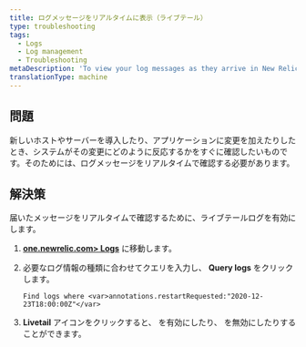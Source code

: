 ```yaml
---
title: ログメッセージをリアルタイムに表示（ライブテール）
type: troubleshooting
tags:
  - Logs
  - Log management
  - Troubleshooting
metaDescription: 'To view your log messages as they arrive in New Relic One in real time, click the enable live tail logging icon.'
translationType: machine
---
```


## 問題

新しいホストやサーバーを導入したり、アプリケーションに変更を加えたりしたとき、システムがその変更にどのように反応するかをすぐに確認したいものです。そのためには、ログメッセージをリアルタイムで確認する必要があります。

## 解決策

届いたメッセージをリアルタイムで確認するために、ライブテールログを有効にします。

1. **[one.newrelic.com> Logs](https://one.newrelic.com)** に移動します。

2. 必要なログ情報の種類に合わせてクエリを入力し、 **Query logs** をクリックします。

   ```
   Find logs where <var>annotations.restartRequested:"2020-12-23T18:00:00Z"</var>
   ```

3. **Livetail** アイコンをクリックすると、 <Icon name="fe-play-circle"/>を有効にしたり、 <Icon name="fe-pause-circle"/>を無効にしたりすることができます。